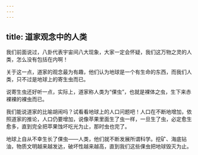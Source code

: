 ```yaml
---
---
---
```

title: 道家观念中的人类
---




我们前面说过，八卦代表宇宙间八大现象，大家一定会怀疑，我们这万物之灵的人类，怎么没有包括在内啊！

关于这一点，道家的观念最为有趣，他们认为地球是一个有生命的东西，而我们人类，只不过是地球上的寄生虫而已。

说寄生虫还好听一点，实际上，道家称人类为“倮虫”，也就是裸体之虫，生下来赤裸裸的裸虫而已。

我们能说道家的比喻胡闹吗？试看看地球上的人口问题吧！人口在不断地增加，依照道家的推论，人口仍要增加，说像苹果里面生了虫一样，一旦生了虫，必定愈生愈多，直到完全把苹果蚀坏吃光为止，那时虫也完了。

地球上自从不幸生长了倮虫——人类，他们就不断发展所谓科学。挖矿、海底钻油，物质文明越来越发达，破坏性越来越高，直到我们这些倮虫把地球毁灭为止。